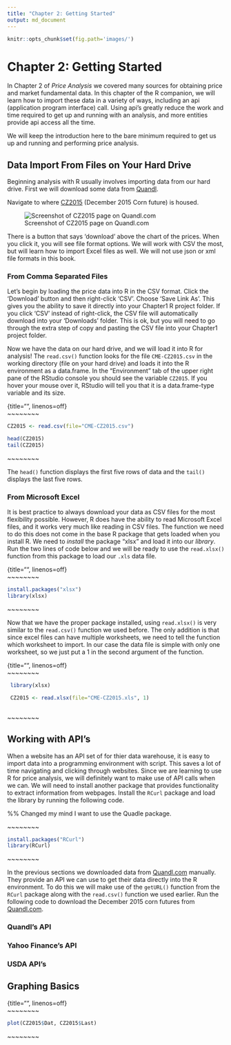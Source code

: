 ```yaml
---
title: "Chapter 2: Getting Started"
output: md_document
---
```


```r
knitr::opts_chunk$set(fig.path='images/')

```

# Chapter 2: Getting Started

In Chapter 2 of *Price Analysis* we covered many sources for obtaining price and market fundamental data. In this chapter of the R companion, we will learn how to import these data in a variety of ways, including an api (application program interface) call. Using api's greatly reduce the work and time required to get up and running with an analysis, and more entities provide api access all the time. 

We will keep the introduction here to the bare minimum required to get us up and running and performing price analysis.   

## Data Import From Files on Your Hard Drive

Beginning analysis with R usually involves importing data from our hard drive. First we will download some data from [Quandl](Quandl.com).

Navigate to where [CZ2015](https://www.quandl.com/data/CME/CZ2015-Corn-Futures-December-2015-CZ2015) (December 2015 Corn future) is housed.

![Screenshot of CZ2015 page on Quandl.com](images\quandlCZ2015.png)

There is a button that says 'download' above the chart of the prices. When you click it, you will see file format options. We will work with CSV the most, but will learn how to import Excel files as well. We will not use json or xml file formats in this book.  

### From Comma Separated Files

Let's begin by loading the price data into R in the CSV format. Click the 'Download' button and then right-click 'CSV'. Choose 'Save Link As'. This gives you the ability to save it directly into your Chapter1 R project folder. If you click 'CSV' instead of right-click, the CSV file will automatically download into your 'Downloads' folder. This is ok, but you will need to go through the extra step of copy and pasting the CSV file into your Chapter1 project folder. 

Now we have the data on our hard drive, and we will load it into R for analysis! The `read.csv()` function looks for the file `CME-CZ2015.csv` in the working directory (file on your hard drive) and loads it into the R environment as a data.frame. In the "Environment" tab of the upper right pane of the RStudio console you should see the variable `CZ2015`. If you hover your mouse over it, RStudio will tell you that it is a data.frame-type variable and its size. 


{title="", linenos=off} \
\~\~\~\~\~\~\~\~
```r
CZ2015 <- read.csv(file="CME-CZ2015.csv")

head(CZ2015)
tail(CZ2015)
```
\~\~\~\~\~\~\~\~


The `head()` function displays the first five rows of data and the `tail()` displays the last five rows. 

### From Microsoft Excel

It is best practice to always download your data as CSV files for the most flexibility possible. However, R does have the ability to read Microsoft Excel files, and it works very much like reading in CSV files. The function we need to do this does not come in the base R package that gets loaded when you install R. We need to *install* the package "xlsx" and load it into our *library*. Run the two lines of code below and we will be ready to use the `read.xlsx()` function from this package to load our `.xls` data file.  

{title="", linenos=off} \
\~\~\~\~\~\~\~\~
```r
install.packages("xlsx")
library(xlsx)
```
\~\~\~\~\~\~\~\~


Now that we have the proper package installed, using `read.xlsx()` is very similar to the `read.csv()` function we used before. The only addition is that since excel files can have multiple worksheets, we need to tell the function which worksheet to import. In our case the data file is simple with only one worksheet, so we just put a 1 in the second argument of the function. 

{title="", linenos=off} \
\~\~\~\~\~\~\~\~
```r
 library(xlsx)

 CZ2015 <- read.xlsx(file="CME-CZ2015.xls", 1)
 
```
\~\~\~\~\~\~\~\~


## Working with API's

When a website has an API set of for thier data warehouse, it is easy to import data into a programming environment with script. This saves a lot of time navigating and clicking through websites. Since we are learning to use R for price analysis, we will definitely want to make use of API calls when we can. We will need to install another package that provides functionality to extract information from webpages. Install the `RCurl` package and load the library by running the following code. 

%% Changed my mind I want to use the Quadle package. 

\~\~\~\~\~\~\~\~
```r
install.packages("RCurl")
library(RCurl)
```
\~\~\~\~\~\~\~\~

In the previous sections we downloaded data from [Quandl.com](https://quandl.com) manually. They provide an API we can use to get their data directly into the R environment. To do this we will make use of the `getURL()` function from the `RCurl` package along with the `read.csv()` function we used earlier. Run the following code to download the December 2015 corn futures from [Quandl.com](https://quandl.com).





### Quandl's API

### Yahoo Finance's API

### USDA API's

## Graphing Basics

{title="", linenos=off} \
\~\~\~\~\~\~\~\~
```r
plot(CZ2015$Dat, CZ2015$Last)

```

\~\~\~\~\~\~\~\~
